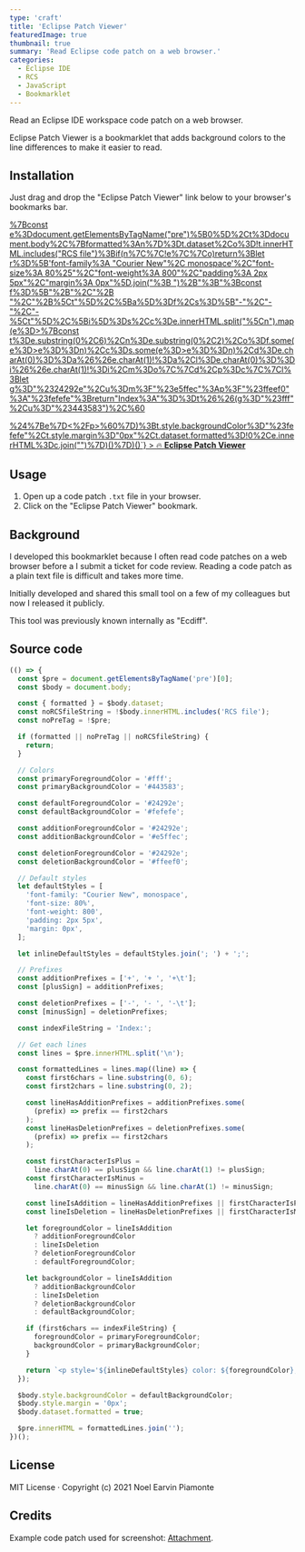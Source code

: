 ```yaml
---
type: 'craft'
title: 'Eclipse Patch Viewer'
featuredImage: true
thumbnail: true
summary: 'Read Eclipse code patch on a web browser.'
categories:
  - Eclipse IDE
  - RCS
  - JavaScript
  - Bookmarklet
---
```


Read an Eclipse IDE workspace code patch on a web browser.

Eclipse Patch Viewer is a bookmarklet that adds background colors to the line differences to make it easier to read.

## Installation

Just drag and drop the "Eclipse Patch Viewer" link below to your browser's bookmarks bar.

<p>
  <a
    href={`javascript:(function()%7B(()%3D>%7Bconst e%3Ddocument.getElementsByTagName("pre")%5B0%5D%2Ct%3Ddocument.body%2C%7Bformatted%3An%7D%3Dt.dataset%2Co%3D!t.innerHTML.includes("RCS file")%3Bif(n%7C%7C!e%7C%7Co)return%3Blet r%3D%5B'font-family%3A "Courier New"%2C monospace'%2C"font-size%3A 80%25"%2C"font-weight%3A 800"%2C"padding%3A 2px 5px"%2C"margin%3A 0px"%5D.join("%3B ")%2B"%3B"%3Bconst f%3D%5B"%2B"%2C"%2B "%2C"%2B%5Ct"%5D%2C%5Ba%5D%3Df%2Cs%3D%5B"-"%2C"- "%2C"-%5Ct"%5D%2C%5Bi%5D%3Ds%2Cc%3De.innerHTML.split("%5Cn").map(e%3D>%7Bconst t%3De.substring(0%2C6)%2Cn%3De.substring(0%2C2)%2Co%3Df.some(e%3D>e%3D%3Dn)%2Cc%3Ds.some(e%3D>e%3D%3Dn)%2Cd%3De.charAt(0)%3D%3Da%26%26e.charAt(1)!%3Da%2Cl%3De.charAt(0)%3D%3Di%26%26e.charAt(1)!%3Di%2Cm%3Do%7C%7Cd%2Cp%3Dc%7C%7Cl%3Blet g%3D"%2324292e"%2Cu%3Dm%3F"%23e5ffec"%3Ap%3F"%23ffeef0"%3A"%23fefefe"%3Breturn"Index%3A"%3D%3Dt%26%26(g%3D"%23fff"%2Cu%3D"%23443583")%2C%60<p style%3D'%24%7Br%7D color%3A %24%7Bg%7D%3B background-color%3A %24%7Bu%7D%3B'>%24%7Be%7D<%2Fp>%60%7D)%3Bt.style.backgroundColor%3D"%23fefefe"%2Ct.style.margin%3D"0px"%2Ct.dataset.formatted%3D!0%2Ce.innerHTML%3Dc.join("")%7D)()%7D)()`}
  >
    🔥 <strong>Eclipse Patch Viewer</strong>
  </a>
</p>

## Usage

1. Open up a code patch `.txt` file in your browser.
2. Click on the "Eclipse Patch Viewer" bookmark.

## Background

I developed this bookmarklet because I often read code patches on a web browser before a I submit a ticket for code review. Reading a code patch as a plain text file is difficult and takes more time.

Initially developed and shared this small tool on a few of my colleagues but now I released it publicly.

This tool was previously known internally as "Ecdiff".

## Source code

```javascript
(() => {
  const $pre = document.getElementsByTagName('pre')[0];
  const $body = document.body;

  const { formatted } = $body.dataset;
  const noRCSfileString = !$body.innerHTML.includes('RCS file');
  const noPreTag = !$pre;

  if (formatted || noPreTag || noRCSfileString) {
    return;
  }

  // Colors
  const primaryForegroundColor = '#fff';
  const primaryBackgroundColor = '#443583';

  const defaultForegroundColor = '#24292e';
  const defaultBackgroundColor = '#fefefe';

  const additionForegroundColor = '#24292e';
  const additionBackgroundColor = '#e5ffec';

  const deletionForegroundColor = '#24292e';
  const deletionBackgroundColor = '#ffeef0';

  // Default styles
  let defaultStyles = [
    'font-family: "Courier New", monospace',
    'font-size: 80%',
    'font-weight: 800',
    'padding: 2px 5px',
    'margin: 0px',
  ];

  let inlineDefaultStyles = defaultStyles.join('; ') + ';';

  // Prefixes
  const additionPrefixes = ['+', '+ ', '+\t'];
  const [plusSign] = additionPrefixes;

  const deletionPrefixes = ['-', '- ', '-\t'];
  const [minusSign] = deletionPrefixes;

  const indexFileString = 'Index:';

  // Get each lines
  const lines = $pre.innerHTML.split('\n');

  const formattedLines = lines.map((line) => {
    const first6chars = line.substring(0, 6);
    const first2chars = line.substring(0, 2);

    const lineHasAdditionPrefixes = additionPrefixes.some(
      (prefix) => prefix == first2chars
    );
    const lineHasDeletionPrefixes = deletionPrefixes.some(
      (prefix) => prefix == first2chars
    );

    const firstCharacterIsPlus =
      line.charAt(0) == plusSign && line.charAt(1) != plusSign;
    const firstCharacterIsMinus =
      line.charAt(0) == minusSign && line.charAt(1) != minusSign;

    const lineIsAddition = lineHasAdditionPrefixes || firstCharacterIsPlus;
    const lineIsDeletion = lineHasDeletionPrefixes || firstCharacterIsMinus;

    let foregroundColor = lineIsAddition
      ? additionForegroundColor
      : lineIsDeletion
      ? deletionForegroundColor
      : defaultForegroundColor;

    let backgroundColor = lineIsAddition
      ? additionBackgroundColor
      : lineIsDeletion
      ? deletionBackgroundColor
      : defaultBackgroundColor;

    if (first6chars == indexFileString) {
      foregroundColor = primaryForegroundColor;
      backgroundColor = primaryBackgroundColor;
    }

    return `<p style='${inlineDefaultStyles} color: ${foregroundColor}; background-color: ${backgroundColor};'>${line}</p>`;
  });

  $body.style.backgroundColor = defaultBackgroundColor;
  $body.style.margin = '0px';
  $body.dataset.formatted = true;

  $pre.innerHTML = formattedLines.join('');
})();
```

## License

MIT License &middot; Copyright (c) 2021 Noel Earvin Piamonte

## Credits

Example code patch used for screenshot: [Attachment](https://bugzillaattachments.eclipsecontent.org/bugs/attachment.cgi?id=78905).
